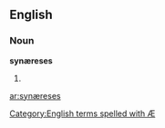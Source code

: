 ==English==

===Noun===
'''synæreses''' {{p}}

# {{plural of|[[synæresis#English|synæresis]]}}

[[Category:English terms spelled with Æ]]

[[ar:synæreses]]
